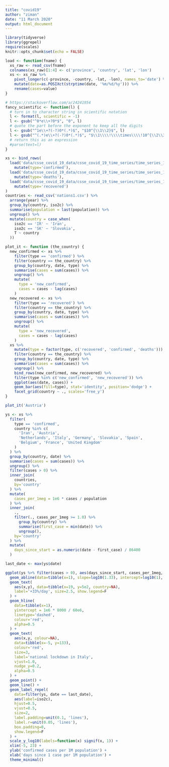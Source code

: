```yaml
---
title: "covid19"
author: "ziman"
date: "11 March 2020"
output: html_document
---
```


```r
library(tidyverse)
library(ggrepel)
require(scales)
knitr::opts_chunk$set(echo = FALSE)

load <- function(fname) {
  xs_raw <- read_csv(fname)
  colnames(xs_raw)[1:4] <- c('province', 'country', 'lat', 'lon')
  xs <- xs_raw %>%
    pivot_longer(c(-province, -country, -lat, -lon), names_to='date') %>%
    mutate(date=as.POSIXct(strptime(date, '%m/%d/%y'))) %>%
    rename(cases=value)
}

# https://stackoverflow.com/a/24241954
fancy_scientific <- function(l) {
  # turn in to character string in scientific notation
  l <- format(l, scientific = -1)
  l <- gsub("^0*e\\+?0*$", "0", l)
  # quote the part before the exponent to keep all the digits
  l <- gsub("^1e\\+?(-?)0*(.*)$", "$10^{\\1\\2}$", l)
  l <- gsub("^(.*)e\\+?(-?)0*(.*)$", "$\\1\\\\!\\\\times\\\\!10^{\\2\\3}$", l)
  # return this as an expression
  #parse(text=l)
}
```

```r
xs <- bind_rows(
  load('data/csse_covid_19_data/csse_covid_19_time_series/time_series_19-covid-Confirmed.csv') %>%
    mutate(type='confirmed'),
  load('data/csse_covid_19_data/csse_covid_19_time_series/time_series_19-covid-Deaths.csv') %>%
    mutate(type='deaths'),
  load('data/csse_covid_19_data/csse_covid_19_time_series/time_series_19-covid-Recovered.csv') %>%
    mutate(type='recovered')
)
countries <- read_csv('nations1.csv') %>%
  arrange(year) %>%
  group_by(country, iso2c) %>%
  summarise(population = last(population)) %>%
  ungroup() %>%
  mutate(country = case_when(
    iso2c == 'IR' ~ 'Iran',
    iso2c == 'SK' ~ 'Slovakia',
    T ~ country
  ))

```
```r
plot_it <- function (the_country) {
  new_confirmed <- xs %>%
    filter(type == 'confirmed') %>%
    filter(country == the_country) %>%
    group_by(country, date, type) %>%
    summarise(cases = sum(cases)) %>%
    ungroup() %>%
    mutate(
      type = 'new_confirmed',
      cases = cases - lag(cases)
    )
  new_recovered <- xs %>%
    filter(type == 'recovered') %>%
    filter(country == the_country) %>%
    group_by(country, date, type) %>%
    summarise(cases = sum(cases)) %>%
    ungroup() %>%
    mutate(
      type = 'new_recovered',
      cases = cases - lag(cases)
    )
  xs %>%
    mutate(type = factor(type, c('recovered', 'confirmed', 'deaths'))) %>%
    filter(country == the_country) %>%
    group_by(country, date, type) %>%
    summarise(cases = sum(cases)) %>%
    ungroup() %>%
    bind_rows(new_confirmed, new_recovered) %>%
    filter(type %in% c('new_confirmed', 'new_recovered')) %>%
    ggplot(aes(date, cases)) +
    geom_bar(aes(fill=type), stat='identity', position='dodge') +
    facet_grid(country ~ ., scales='free_y')
}

plot_it('Austria')
```

```r
ys <- xs %>%
  filter(
    type == 'confirmed',
    country %in% c(
      'Iran', 'Austria',
      'Netherlands', 'Italy', 'Germany', 'Slovakia', 'Spain',
      'Belgium', 'France', 'United Kingdom'
    )
  ) %>%
  group_by(country, date) %>%
  summarise(cases = sum(cases)) %>%
  ungroup() %>%
  filter(cases > 0) %>%
  inner_join(
    countries,
    by='country'
  ) %>%
  mutate(
    cases_per_1meg = 1e6 * cases / population
  ) %>%
  inner_join(
    .,
    filter(., cases_per_1meg >= 1.0) %>%
      group_by(country) %>%
      summarise(first_case = min(date)) %>%
      ungroup(),
    by='country'
  ) %>%
  mutate(
    days_since_start = as.numeric(date - first_case) / 86400
  )

last_date <- max(ys$date)

ggplot(ys %>% filter(cases > 0), aes(days_since_start, cases_per_1meg, colour=country)) +
  geom_abline(data=tibble(x=1), slope=log10(1.33), intercept=log10(1), linetype='dashed', alpha=.5) +
  geom_text(
    aes(x,y), data=tibble(x=19, y=5e2, country=NA),
    label='+33%/day', size=2.5, show.legend=F
  ) +
  geom_hline(
    data=tibble(x=1),
    yintercept = 1e6 * 8000 / 60e6,
    linetype='dashed',
    colour='red',
    alpha=0.5
  ) +
  geom_text(
    aes(x,y, colour=NA),
    data=tibble(x=-5, y=133),
    colour='red',
    size=3,
    label='national lockdown in Italy',
    vjust=1.0,
    nudge_y=0.2,
    alpha=0.5
  ) +
  geom_point() +
  geom_line() +
  geom_label_repel(
    data=filter(ys, date == last_date),
    aes(label=iso2c),
    hjust=0.5,
    vjust=0.5,
    size=2,
    label.padding=unit(0.1, 'lines'),
    label.r=unit(0.05, 'lines'),
    box.padding=0,
    show.legend=F
  ) +
  scale_y_log10(labels=function(x) signif(x, 1)) +
  xlim(-5, 23) +
  ylab('confirmed cases per 1M population') +
  xlab('days since 1 case per 1M population') +
  theme_minimal()
```

